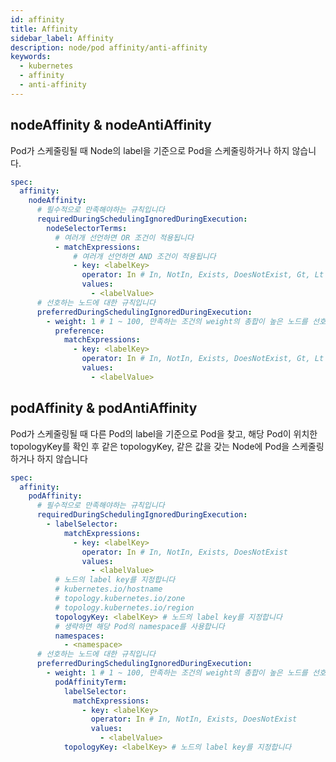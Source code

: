 ```yaml
---
id: affinity
title: Affinity
sidebar_label: Affinity
description: node/pod affinity/anti-affinity
keywords:
  - kubernetes
  - affinity
  - anti-affinity
---
```


## nodeAffinity & nodeAntiAffinity

Pod가 스케줄링될 때 Node의 label을 기준으로 Pod을 스케줄링하거나 하지 않습니다.

```yaml
spec:
  affinity:
    nodeAffinity:
      # 필수적으로 만족해야하는 규칙입니다
      requiredDuringSchedulingIgnoredDuringExecution:
        nodeSelectorTerms:
          # 여러개 선언하면 OR 조건이 적용됩니다
          - matchExpressions:
              # 여러개 선언하면 AND 조건이 적용됩니다
              - key: <labelKey>
                operator: In # In, NotIn, Exists, DoesNotExist, Gt, Lt
                values:
                  - <labelValue>
      # 선호하는 노드에 대한 규칙입니다
      preferredDuringSchedulingIgnoredDuringExecution:
        - weight: 1 # 1 ~ 100, 만족하는 조건의 weight의 총합이 높은 노드를 선호합니다
          preference:
            matchExpressions:
              - key: <labelKey>
                operator: In # In, NotIn, Exists, DoesNotExist, Gt, Lt
                values:
                  - <labelValue>
```

## podAffinity & podAntiAffinity

Pod가 스케줄링될 때 다른 Pod의 label을 기준으로 Pod을 찾고, 해당 Pod이 위치한 topologyKey를 확인 후 같은 topologyKey, 같은 값을 갖는 Node에 Pod을 스케줄링하거나 하지 않습니다

```yaml
spec:
  affinity:
    podAffinity:
      # 필수적으로 만족해야하는 규칙입니다
      requiredDuringSchedulingIgnoredDuringExecution:
        - labelSelector:
            matchExpressions:
              - key: <labelKey>
                operator: In # In, NotIn, Exists, DoesNotExist
                values:
                  - <labelValue>
          # 노드의 label key를 지정합니다
          # kubernetes.io/hostname
          # topology.kubernetes.io/zone
          # topology.kubernetes.io/region
          topologyKey: <labelKey> # 노드의 label key를 지정합니다
          # 생략하면 해당 Pod의 namespace를 사용합니다
          namespaces:
            - <namespace>
      # 선호하는 노드에 대한 규칙입니다
      preferredDuringSchedulingIgnoredDuringExecution:
        - weight: 1 # 1 ~ 100, 만족하는 조건의 weight의 총합이 높은 노드를 선호합니다
          podAffinityTerm:
            labelSelector:
              matchExpressions:
                - key: <labelKey>
                  operator: In # In, NotIn, Exists, DoesNotExist
                  values:
                    - <labelValue>
            topologyKey: <labelKey> # 노드의 label key를 지정합니다
```
